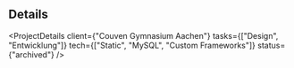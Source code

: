 
## Details

<ProjectDetails
  client={"Couven Gymnasium Aachen"}
  tasks={["Design", "Entwicklung"]}
  tech={["Static", "MySQL", "Custom Frameworks"]}
  status={"archived"}
/>
